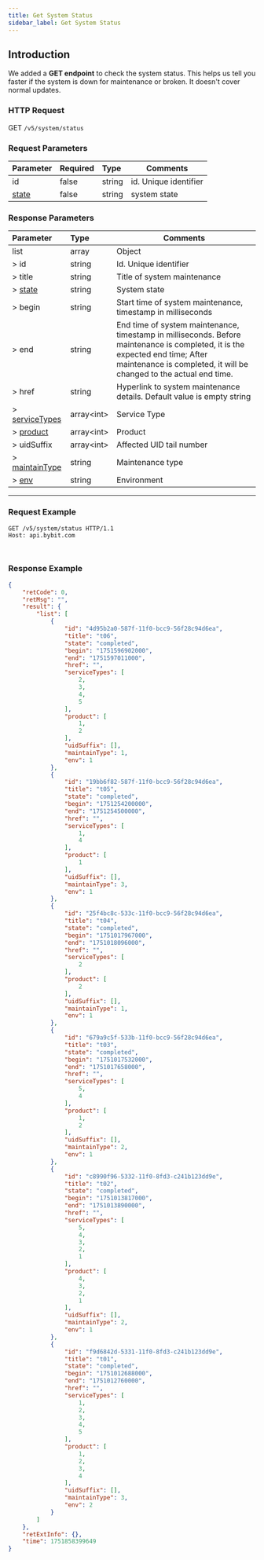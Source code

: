 ---
title: Get System Status
sidebar_label: Get System Status
---
## Introduction
We added a **GET endpoint** to check the system status. This helps us tell you faster if the system is down for maintenance or broken. It doesn't cover normal updates.

### HTTP Request
GET `/v5/system/status`

### Request Parameters
| Parameter | Required | Type | Comments|
|:----- |:-------|:-----|------ |
|id |false |string |id. Unique identifier|
|[state](enum#state) |false |string |system state|


### Response Parameters
| Parameter | Type | Comments|
|:----- |:-----|----- |
|list |array |Object |
|> id |string |Id. Unique identifier |
|> title |string |Title of system maintenance |
|> [state](enum#state) |string |System state |
|> begin |string |Start time of system maintenance, timestamp in milliseconds |
|> end |string |End time of system maintenance, timestamp in milliseconds. Before maintenance is completed, it is the expected end time; After maintenance is completed, it will be changed to the actual end time. |
|> href |string |Hyperlink to system maintenance details. Default value is empty string |
|> [serviceTypes](enum#servicetypes) |array&lt;int&gt; |Service Type |
|> [product](enum#product) |array&lt;int&gt; |Product |
|> uidSuffix|array&lt;int&gt; |Affected UID tail number |
|> [maintainType](enum#maintaintype) |string |Maintenance type |
|> [env](enum#env) |string |Environment |


---

### Request Example

<Tabs groupId="programming-languages">
<TabItem value="http" label="HTTP">

```http
GET /v5/system/status HTTP/1.1
Host: api.bybit.com
```

</TabItem>
<TabItem value="python" label="Python">

```python

```

</TabItem>
<TabItem value="java" label="Java">

```java
```

</TabItem>
</Tabs>

### Response Example

```json
{
    "retCode": 0,
    "retMsg": "",
    "result": {
        "list": [
            {
                "id": "4d95b2a0-587f-11f0-bcc9-56f28c94d6ea",
                "title": "t06",
                "state": "completed",
                "begin": "1751596902000",
                "end": "1751597011000",
                "href": "",
                "serviceTypes": [
                    2,
                    3,
                    4,
                    5
                ],
                "product": [
                    1,
                    2
                ],
                "uidSuffix": [],
                "maintainType": 1,
                "env": 1
            },
            {
                "id": "19bb6f82-587f-11f0-bcc9-56f28c94d6ea",
                "title": "t05",
                "state": "completed",
                "begin": "1751254200000",
                "end": "1751254500000",
                "href": "",
                "serviceTypes": [
                    1,
                    4
                ],
                "product": [
                    1
                ],
                "uidSuffix": [],
                "maintainType": 3,
                "env": 1
            },
            {
                "id": "25f4bc8c-533c-11f0-bcc9-56f28c94d6ea",
                "title": "t04",
                "state": "completed",
                "begin": "1751017967000",
                "end": "1751018096000",
                "href": "",
                "serviceTypes": [
                    2
                ],
                "product": [
                    2
                ],
                "uidSuffix": [],
                "maintainType": 1,
                "env": 1
            },
            {
                "id": "679a9c5f-533b-11f0-bcc9-56f28c94d6ea",
                "title": "t03",
                "state": "completed",
                "begin": "1751017532000",
                "end": "1751017658000",
                "href": "",
                "serviceTypes": [
                    5,
                    4
                ],
                "product": [
                    1,
                    2
                ],
                "uidSuffix": [],
                "maintainType": 2,
                "env": 1
            },
            {
                "id": "c8990f96-5332-11f0-8fd3-c241b123dd9e",
                "title": "t02",
                "state": "completed",
                "begin": "1751013817000",
                "end": "1751013890000",
                "href": "",
                "serviceTypes": [
                    5,
                    4,
                    3,
                    2,
                    1
                ],
                "product": [
                    4,
                    3,
                    2,
                    1
                ],
                "uidSuffix": [],
                "maintainType": 2,
                "env": 1
            },
            {
                "id": "f9d6842d-5331-11f0-8fd3-c241b123dd9e",
                "title": "t01",
                "state": "completed",
                "begin": "1751012688000",
                "end": "1751012760000",
                "href": "",
                "serviceTypes": [
                    1,
                    2,
                    3,
                    4,
                    5
                ],
                "product": [
                    1,
                    2,
                    3,
                    4
                ],
                "uidSuffix": [],
                "maintainType": 3,
                "env": 2
            }
        ]
    },
    "retExtInfo": {},
    "time": 1751858399649
}
```
